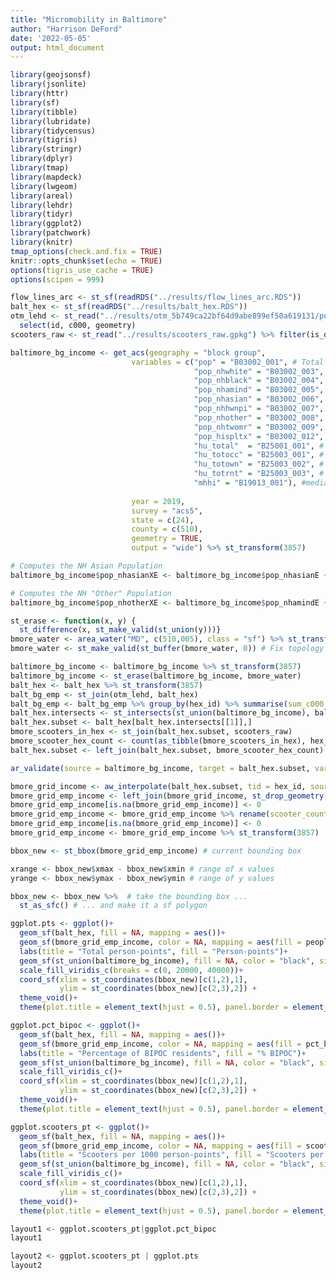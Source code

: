 ```yaml
---
title: "Micromobility in Baltimore"
author: "Harrison DeFord"
date: '2022-05-05'
output: html_document
---
```


```r
library(geojsonsf)
library(jsonlite)
library(httr)
library(sf)
library(tibble)
library(lubridate)
library(tidycensus)
library(tigris)
library(stringr)
library(dplyr)
library(tmap)
library(mapdeck)
library(lwgeom)
library(areal)
library(lehdr)
library(tidyr)
library(ggplot2)
library(patchwork)
library(knitr)
tmap_options(check.and.fix = TRUE)
knitr::opts_chunk$set(echo = TRUE)
options(tigris_use_cache = TRUE)
options(scipen = 999)
```

```r
flow_lines_arc <- st_sf(readRDS("../results/flow_lines_arc.RDS"))
balt_hex <- st_sf(readRDS("../results/balt_hex.RDS"))
otm_lehd <- st_read("../results/otm_5b749ca22bf64d9abe899ef50a619131/points_2019.shp") %>% st_transform(3857) %>%
  select(id, c000, geometry)
scooters_raw <- st_read("../results/scooters_raw.gpkg") %>% filter(is_disabled == 0)
```

```r
baltimore_bg_income <- get_acs(geography = "block group", 
                           variables = c("pop" = "B03002_001", # Total
                                         "pop_nhwhite" = "B03002_003", # NH White
                                         "pop_nhblack" = "B03002_004", # NH Black
                                         "pop_nhamind" = "B03002_005", # NH Am Ind
                                         "pop_nhasian" = "B03002_006", # NH Asian
                                         "pop_nhhwnpi" = "B03002_007", # NH Hawaiin/PI
                                         "pop_nhother" = "B03002_008", # One Other
                                         "pop_nhtwomr" = "B03002_009", # Two+
                                         "pop_hispltx" = "B03002_012", # Hispanic/Latinx
                                         "hu_total"  = "B25001_001", # Housing Units
                                         "hu_totocc" = "B25003_001", # Housing Units - Occ
                                         "hu_totown" = "B25003_002", # Housing Units - Owner Occ,
                                         "hu_totrnt" = "B25003_003", # Housing Units - Renter Occ,
                                         "mhhi" = "B19013_001"), #median household income
                           
                           year = 2019,
                           survey = "acs5",
                           state = c(24), 
                           county = c(510), 
                           geometry = TRUE, 
                           output = "wide") %>% st_transform(3857)
```

```r
# Computes the NH Asian Population
baltimore_bg_income$pop_nhasianXE <- baltimore_bg_income$pop_nhasianE + baltimore_bg_income$pop_nhhwnpiE

# Computes the NH "Other" Population
baltimore_bg_income$pop_nhotherXE <- baltimore_bg_income$pop_nhamindE + baltimore_bg_income$pop_nhotherE + baltimore_bg_income$pop_nhtwomrE
```

```r
st_erase <- function(x, y) {
  st_difference(x, st_make_valid(st_union(y)))}
bmore_water <- area_water("MD", c(510,005), class = "sf") %>% st_transform(3857) %>% filter(AWATER > 20000)
bmore_water <- st_make_valid(st_buffer(bmore_water, 0)) # Fix topology
```

```r
baltimore_bg_income <- baltimore_bg_income %>% st_transform(3857)
baltimore_bg_income <- st_erase(baltimore_bg_income, bmore_water)
balt_hex <- balt_hex %>% st_transform(3857)
balt_bg_emp <- st_join(otm_lehd, balt_hex)
balt_bg_emp <- balt_bg_emp %>% group_by(hex_id) %>% summarise(sum_c000 = sum(c000))
balt_hex.intersects <- st_intersects(st_union(baltimore_bg_income), balt_hex)
balt_hex.subset <- balt_hex[balt_hex.intersects[[1]],]
bmore_scooters_in_hex <- st_join(balt_hex.subset, scooters_raw)
bmore_scooter_hex_count <- count(as_tibble(bmore_scooters_in_hex), hex_id)
balt_hex.subset <- left_join(balt_hex.subset, bmore_scooter_hex_count)
```

```r
ar_validate(source = baltimore_bg_income, target = balt_hex.subset, varList = "popE", method = "aw", verbose = TRUE)

bmore_grid_income <- aw_interpolate(balt_hex.subset, tid = hex_id, source = baltimore_bg_income, sid = "GEOID", weight = "sum", output = "sf", extensive = c("popE","hu_totalE", "pop_nhwhiteE"))
bmore_grid_emp_income <- left_join(bmore_grid_income, st_drop_geometry(balt_bg_emp))
bmore_grid_emp_income[is.na(bmore_grid_emp_income)] <- 0
bmore_grid_emp_income <- bmore_grid_emp_income %>% rename(scooter_count = n)%>% mutate(people_pt = popE + sum_c000, scooters_per_pt = (1000*scooter_count/18)/people_pt, pct_bipoc = (popE-pop_nhwhiteE)/popE) %>% filter(people_pt > 10)
bmore_grid_emp_income[is.na(bmore_grid_emp_income)] <- 0
bmore_grid_emp_income <- bmore_grid_emp_income %>% st_transform(3857)
```

```r
bbox_new <- st_bbox(bmore_grid_emp_income) # current bounding box

xrange <- bbox_new$xmax - bbox_new$xmin # range of x values
yrange <- bbox_new$ymax - bbox_new$ymin # range of y values

bbox_new <- bbox_new %>%  # take the bounding box ...
  st_as_sfc() # ... and make it a sf polygon
```

```r
ggplot.pts <- ggplot()+
  geom_sf(balt_hex, fill = NA, mapping = aes())+
  geom_sf(bmore_grid_emp_income, color = NA, mapping = aes(fill = people_pt))+
  labs(title = "Total person-points", fill = "Person-points")+
  geom_sf(st_union(baltimore_bg_income), fill = NA, color = "black", size = 0.8, mapping = aes())+
  scale_fill_viridis_c(breaks = c(0, 20000, 40000))+
  coord_sf(xlim = st_coordinates(bbox_new)[c(1,2),1], 
           ylim = st_coordinates(bbox_new)[c(2,3),2]) + 
  theme_void()+
  theme(plot.title = element_text(hjust = 0.5), panel.border = element_rect(color = "black", fill = NA), legend.position = "bottom", plot.margin = margin(0,5,0,5))

ggplot.pct_bipoc <- ggplot()+
  geom_sf(balt_hex, fill = NA, mapping = aes())+
  geom_sf(bmore_grid_emp_income, color = NA, mapping = aes(fill = pct_bipoc))+
  labs(title = "Percentage of BIPOC residents", fill = "% BIPOC")+
  geom_sf(st_union(baltimore_bg_income), fill = NA, color = "black", size = 0.8, mapping = aes())+
  scale_fill_viridis_c()+
  coord_sf(xlim = st_coordinates(bbox_new)[c(1,2),1], 
           ylim = st_coordinates(bbox_new)[c(2,3),2]) + 
  theme_void()+
  theme(plot.title = element_text(hjust = 0.5), panel.border = element_rect(color = "black", fill = NA), legend.position = "bottom", plot.margin = margin(0,5,0,5))

ggplot.scooters_pt <- ggplot()+
  geom_sf(balt_hex, fill = NA, mapping = aes())+
  geom_sf(bmore_grid_emp_income, color = NA, mapping = aes(fill = scooters_per_pt))+
  labs(title = "Scooters per 1000 person-points", fill = "Scooters per 1000 \nperson-points")+
  geom_sf(st_union(baltimore_bg_income), fill = NA, color = "black", size = 0.8, mapping = aes())+
  scale_fill_viridis_c()+
  coord_sf(xlim = st_coordinates(bbox_new)[c(1,2),1], 
           ylim = st_coordinates(bbox_new)[c(2,3),2]) + 
  theme_void()+
  theme(plot.title = element_text(hjust = 0.5), panel.border = element_rect(color = "black", fill = NA), legend.position = "bottom", plot.margin = margin(0,5,0,5))
```

```r
layout1 <- ggplot.scooters_pt|ggplot.pct_bipoc
layout1
```

```r
layout2 <- ggplot.scooters_pt | ggplot.pts
layout2
```


